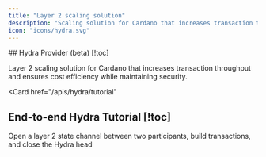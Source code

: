 ```yaml
---
title: "Layer 2 scaling solution"
description: "Scaling solution for Cardano that increases transaction throughput and ensures cost efficiency while maintaining rigorous security."
icon: "icons/hydra.svg"
---
```


<Cards>
  <Card
    href="/apis/providers/hydra"
  >
  ## Hydra Provider (beta) [!toc]

  Layer 2 scaling solution for Cardano that increases transaction throughput and ensures cost efficiency while maintaining security.
  </Card>

  <Card
    href="/apis/hydra/tutorial"
  >
  ## End-to-end Hydra Tutorial [!toc]

  Open a layer 2 state channel between two participants, build transactions, and close the Hydra head
  </Card>
</Cards>